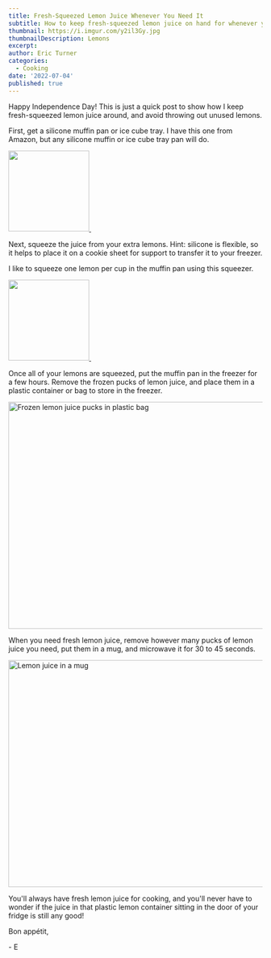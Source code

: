 ```yaml
---
title: Fresh-Squeezed Lemon Juice Whenever You Need It
subtitle: How to keep fresh-squeezed lemon juice on hand for whenever you need it
thumbnail: https://i.imgur.com/y2il3Gy.jpg
thumbnailDescription: Lemons
excerpt:
author: Eric Turner
categories:
  - Cooking
date: '2022-07-04'
published: true
---
```



Happy Independence Day!  This is just a quick post to show how I keep fresh-squeezed lemon juice around,
and avoid throwing out unused lemons.

First, get a silicone muffin pan or ice cube tray. I have <ExternalLink href="https://amzn.to/3R7qtdQ" rel="promoted">this one from Amazon</ExternalLink>,
but any silicone muffin or ice cube tray pan will do.

<a href="https://www.amazon.com/gp/product/B07R9ZKW43?ie=UTF8&psc=1&linkCode=li2&tag=ericturnerdev-20&linkId=a932f98ffbfd67c969e945fcaa3616fe&language=en_US&ref_=as_li_ss_il" target="_blank">
    <img border="0" src="//ws-na.amazon-adsystem.com/widgets/q?_encoding=UTF8&ASIN=B07R9ZKW43&Format=_SL160_&ID=AsinImage&MarketPlace=US&ServiceVersion=20070822&WS=1&tag=ericturnerdev-20&language=en_US" width="160" height="160" />
</a>
<img src="https://ir-na.amazon-adsystem.com/e/ir?t=ericturnerdev-20&language=en_US&l=li2&o=1&a=B07R9ZKW43" width="1" height="1" border="0" alt="" />

Next, squeeze the juice from your extra lemons. Hint: silicone is flexible, so it helps to place
it on a cookie sheet for support to transfer it to your freezer.

I like to squeeze one lemon per cup in the muffin
pan using <ExternalLink href="https://amzn.to/3uk5F8X" rel="promoted">this squeezer</ExternalLink>.

<a href="https://www.amazon.com/gp/product/B0008DJVBS?ie=UTF8&psc=1&linkCode=li2&tag=ericturnerdev-20&linkId=4b53d828f1937392dcc8787841e7449f&language=en_US&ref_=as_li_ss_il" target="_blank">
    <img border="0" src="//ws-na.amazon-adsystem.com/widgets/q?_encoding=UTF8&ASIN=B0008DJVBS&Format=_SL160_&ID=AsinImage&MarketPlace=US&ServiceVersion=20070822&WS=1&tag=ericturnerdev-20&language=en_US" width="160" heigh="153" />
</a>
<img src="https://ir-na.amazon-adsystem.com/e/ir?t=ericturnerdev-20&language=en_US&l=li2&o=1&a=B0008DJVBS" width="1" height="1" border="0" alt="" />

Once all of your lemons are squeezed, put the muffin pan in the freezer for a few hours.
Remove the frozen pucks of lemon juice, and place them in a plastic container or bag
to store in the freezer.

<img src="https://i.imgur.com/FwWyW24.jpg" width="600" height="450" alt="Frozen lemon juice pucks in plastic bag" />

When you need fresh lemon juice, remove however many pucks of lemon juice you need,
put them in a mug, and microwave it for 30 to 45 seconds.

<img src="https://i.imgur.com/XvjRWG9.jpg" width="600" height="450" alt="Lemon juice in a mug" />

You'll always have fresh lemon juice for cooking, and you'll never have to wonder if
the juice in that plastic lemon container sitting in the door of your fridge is still
any good!

Bon appétit,

\- E